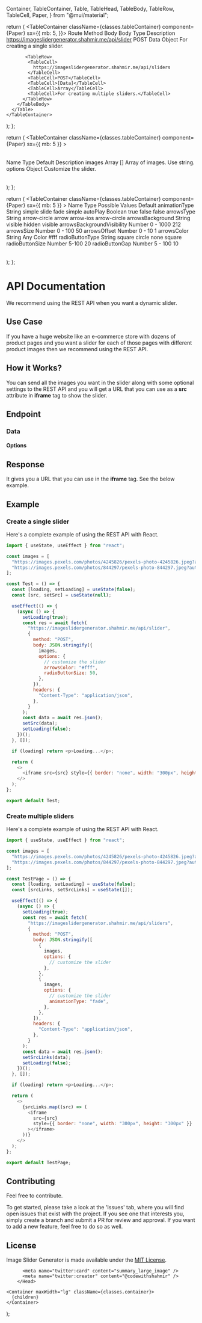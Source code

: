   Container,
  TableContainer,
  Table,
  TableHead,
  TableBody,
  TableRow,
  TableCell,
  Paper,
} from "@mui/material";

  return (
    <TableContainer className={classes.tableContainer} component={Paper} sx={{ mb: 5,  }}>
      <Table>
        <TableHead>
          <TableRow>
            <TableCell>Route</TableCell>
            <TableCell>Method</TableCell>
            <TableCell>Body</TableCell>
            <TableCell>Body Type</TableCell>
            <TableCell>Description</TableCell>
          </TableRow>
        </TableHead>
        <TableBody>
          <TableRow>
            <TableCell>
              https://imageslidergenerator.shahmir.me/api/slider
            </TableCell>
            <TableCell>POST</TableCell>
            <TableCell>Data</TableCell>
            <TableCell>Object</TableCell>
            <TableCell>For creating a single slider.</TableCell>
          </TableRow>

           <TableRow>
            <TableCell>
              https://imageslidergenerator.shahmir.me/api/sliders
            </TableCell>
            <TableCell>POST</TableCell>
            <TableCell>[Data]</TableCell>
            <TableCell>Array</TableCell>
            <TableCell>For creating multiple sliders.</TableCell>
          </TableRow>
        </TableBody>
      </Table>
    </TableContainer>

);
};

  return (
    <TableContainer
      className={classes.tableContainer}
      component={Paper}
      sx={{ mb: 5 }}
    >
      <Table>
        <TableHead>
          <TableRow>
            <TableCell>Name</TableCell>
            <TableCell>Type</TableCell>
            <TableCell>Default</TableCell>
            <TableCell>Description</TableCell>
          </TableRow>
        </TableHead>
        <TableBody>
          <TableRow>
            <TableCell>images</TableCell>
            <TableCell>Array</TableCell>
            <TableCell>[]</TableCell>
            <TableCell>Array of images. Use string.</TableCell>
          </TableRow>
          <TableRow>
            <TableCell>options</TableCell>
            <TableCell>Object</TableCell>
            <TableCell></TableCell>
            <TableCell>Customize the slider.</TableCell>
          </TableRow>
        </TableBody>
      </Table>
    </TableContainer>
  );
};

  return (
    <TableContainer
      className={classes.tableContainer}
      component={Paper}
      sx={{ mb: 5 }}
    >
      <Table>
        <TableHead>
          <TableRow>
            <TableCell>Name</TableCell>
            <TableCell>Type</TableCell>
            <TableCell>Possible Values</TableCell>
            <TableCell>Default</TableCell>
          </TableRow>
        </TableHead>
        <TableBody>
          <TableRow>
            <TableCell>animationType</TableCell>
            <TableCell>String</TableCell>
            <TableCell>
              <span>simple</span>
              <span>slide</span>
              <span>fade</span>
            </TableCell>
            <TableCell>simple</TableCell>
          </TableRow>
          <TableRow>
            <TableCell>autoPlay</TableCell>
            <TableCell>Boolean</TableCell>
            <TableCell>
              <span>true</span>
              <span>false</span>
            </TableCell>
            <TableCell>false</TableCell>
          </TableRow>
          <TableRow>
            <TableCell>arrowsType</TableCell>
            <TableCell>String</TableCell>
            <TableCell>
              <span>arrow-circle</span>
              <span>arrow</span>
              <span>arrow-ios</span>
            </TableCell>
            <TableCell>arrow-circle</TableCell>
          </TableRow>
          <TableRow>
            <TableCell>arrowsBackground</TableCell>
            <TableCell>String</TableCell>
            <TableCell>
              <span>visible</span>
              <span>hidden</span>
            </TableCell>
            <TableCell>visible</TableCell>
          </TableRow>
          <TableRow>
            <TableCell>arrowsBackgroundVisibility</TableCell>
            <TableCell>Number</TableCell>
            <TableCell>
              <span>0 - 1000</span>
            </TableCell>
            <TableCell>212</TableCell>
          </TableRow>
          <TableRow>
            <TableCell>arrowsSize</TableCell>
            <TableCell>Number</TableCell>
            <TableCell>
              <span>0 - 100</span>
            </TableCell>
            <TableCell>50</TableCell>
          </TableRow>
          <TableRow>
            <TableCell>arrowsOffset</TableCell>
            <TableCell>Number</TableCell>
            <TableCell>
              <span>0 - 10</span>
            </TableCell>
            <TableCell>1</TableCell>
          </TableRow>
          <TableRow>
            <TableCell>arrowsColor</TableCell>
            <TableCell>String</TableCell>
            <TableCell>
              <span>Any Color</span>
            </TableCell>
            <TableCell>#fff</TableCell>
          </TableRow>
          <TableRow>
            <TableCell>radioButtonType</TableCell>
            <TableCell>String</TableCell>
            <TableCell>
              <span>square</span>
              <span>circle</span>
              <span>none</span>
            </TableCell>
            <TableCell>square</TableCell>
          </TableRow>
          <TableRow>
            <TableCell>radioButtonSize</TableCell>
            <TableCell>Number</TableCell>
            <TableCell>
              <span>5-100</span>
            </TableCell>
            <TableCell>20</TableCell>
          </TableRow>
          <TableRow>
            <TableCell>radioButtonGap</TableCell>
            <TableCell>Number</TableCell>
            <TableCell>
              <span>5 - 100</span>
            </TableCell>
            <TableCell>10</TableCell>
          </TableRow>
        </TableBody>
      </Table>
    </TableContainer>
  );
};

# API Documentation

We recommend using the REST API when you want a dynamic slider.

## Use Case

If you have a huge website like an e-commerce store with dozens of product pages and you want a slider for each of those pages with different product images then we recommend using the REST API.

## How it Works?

You can send all the images you want in the slider along with some optional settings to the REST API and you will get a URL that you can use as a **src** attribute in **iframe** tag to show the slider.

## Endpoint

<EndpointTable />

### Data

<DataTable />

#### Options

<OptionsTable />

## Response

It gives you a URL that you can use in the **iframe** tag. See the below example.

## Example

### Create a single slider

Here's a complete example of using the REST API with React.

```javascript
import { useState, useEffect } from "react";

const images = [
  "https://images.pexels.com/photos/4245826/pexels-photo-4245826.jpeg?auto=compress&cs=tinysrgb&w=600",
  "https://images.pexels.com/photos/844297/pexels-photo-844297.jpeg?auto=compress&cs=tinysrgb&w=600",
];

const Test = () => {
  const [loading, setLoading] = useState(false);
  const [src, setSrc] = useState(null);

  useEffect(() => {
    (async () => {
      setLoading(true);
      const res = await fetch(
        "https://imageslidergenerator.shahmir.me/api/slider",
        {
          method: "POST",
          body: JSON.stringify({
            images,
            options: {
              // customize the slider
              arrowsColor: "#fff",
              radioButtonSize: 50,
            },
          }),
          headers: {
            "Content-Type": "application/json",
          },
        }
      );
      const data = await res.json();
      setSrc(data);
      setLoading(false);
    })();
  }, []);

  if (loading) return <p>Loading...</p>;

  return (
    <>
      <iframe src={src} style={{ border: "none", width: "300px", height: "300px }}></iframe>
    </>
  );
};

export default Test;
```

### Create multiple sliders

Here's a complete example of using the REST API with React.

```javascript
import { useState, useEffect } from "react";

const images = [
  "https://images.pexels.com/photos/4245826/pexels-photo-4245826.jpeg?auto=compress&cs=tinysrgb&w=600",
  "https://images.pexels.com/photos/844297/pexels-photo-844297.jpeg?auto=compress&cs=tinysrgb&w=600",
];

const TestPage = () => {
  const [loading, setLoading] = useState(false);
  const [srcLinks, setSrcLinks] = useState([]);

  useEffect(() => {
    (async () => {
      setLoading(true);
      const res = await fetch(
        "https://imageslidergenerator.shahmir.me/api/sliders",
        {
          method: "POST",
          body: JSON.stringify([
            {
              images,
              options: {
                // customize the slider
              },
            },
            {
              images,
              options: {
                // customize the slider
                animationType: "fade",
              },
            },
          ]),
          headers: {
            "Content-Type": "application/json",
          },
        }
      );
      const data = await res.json();
      setSrcLinks(data);
      setLoading(false);
    })();
  }, []);

  if (loading) return <p>Loading...</p>;

  return (
    <>
      {srcLinks.map((src) => (
        <iframe
          src={src}
          style={{ border: "none", width: "300px", height: "300px" }}
        ></iframe>
      ))}
    </>
  );
};

export default TestPage;
```

## Contributing

Feel free to contribute.

To get started, please take a look at the 'Issues' tab, where you will find open issues that exist with the project. If you see one that interests you, simply create a branch and submit a PR for review and approval. If you want to add a new feature, feel free to do so as well.

## License

Image Slider Generator is made available under the [MIT License](https://choosealicense.com/licenses/mit/).

  <Layout>
   <Head>
          <title>
            API Documentation - Image Slider Generator
          </title>
          <meta
            name="description"
            content="Use the REST API provided by Image Slider Generator to create dynamic image sliders."
          />
          <meta
            property="og:url"
            content={process.env.NEXT_PUBLIC_SITE_URL}
            key="ogurl"
          />
          <meta
            property="og:image"
            content={`${process.env.NEXT_PUBLIC_SITE_URL}/social.png`}
            key="ogimage"
          />
          <meta
            property="og:site_name"
            content={process.env.NEXT_PUBLIC_SITE_NAME}
            key="ogsitename"
          />
          <meta
            property="og:title"
            content="API Documentation - Image Slider Generator"
            key="ogtitle"
          />
          <meta
            property="og:description"
            content="Use the REST API provided by Image Slider Generator to create dynamic image sliders."
            key="ogdesc"
          />

          <meta name="twitter:card" content="summary_large_image" />
          <meta name="twitter:creator" content="@codewithshahmir" />
        </Head>

    <Container maxWidth="lg" className={classes.container}>
      {children}
    </Container>

  </Layout>
);
